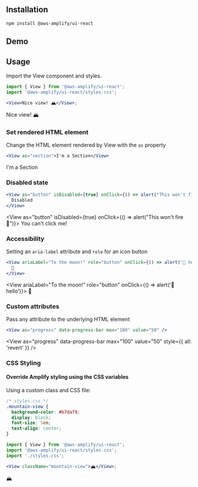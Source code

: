
## Installation

```
npm install @aws-amplify/ui-react
```

## Demo

<ViewDemo />

## Usage

Import the View component and styles.

```jsx
import { View } from '@aws-amplify/ui-react';
import '@aws-amplify/ui-react/styles.css';

<View>Nice view! 🏔</View>;
```

<View>Nice view! 🏔</View>

### Set rendered HTML element

Change the HTML element rendered by View with the `as` property

```jsx
<View as="section">I'm a Section</View>
```

<View as="section">I'm a Section</View>

### Disabled state

```jsx
<View as="button" isDisabled={true} onClick={() => alert("This won't fire 🚫")}>
  Disabled
</View>
```

<View as="button" isDisabled={true} onClick={() => alert("This won't fire 🚫")}>
  You can't click me!
</View>

### Accessibility

Setting an `aria-label` attribute and `role` for an icon button

```jsx
<View ariaLabel="To the moon!" role="button" onClick={() => alert('👋 hello')}>
  🚀
</View>
```

<View ariaLabel="To the moon!" role="button" onClick={() => alert('👋 hello')}>
  🚀
</View>

### Custom attributes

Pass any attribute to the underlying HTML element

```jsx
<View as="progress" data-progress-bar max="100" value="50" />
```

<View
  as="progress"
  data-progress-bar
  max="100"
  value="50"
  style={{ all: 'revert' }}
/>

### CSS Styling

#### Override Amplify styling using the CSS variables

Using a custom class and CSS file:

```css
/* styles.css */
.mountain-view {
  background-color: #b7daf9;
  display: block;
  font-size: 5em;
  text-align: center;
}
```

```jsx
import { View } from '@aws-amplify/ui-react';
import '@aws-amplify/ui-react/styles.css';
import './styles.css';

<View className="mountain-view">🏔</View>;
```

<View className="mountain-view">🏔</View>
